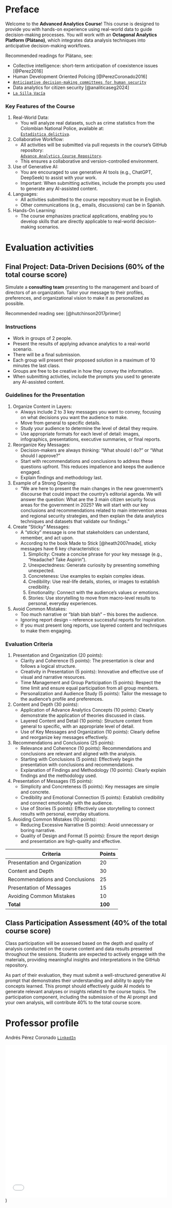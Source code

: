 # Preface {.unnumbered}

Welcome to the **Advanced Analytics Course**! This course is designed to provide you with hands-on experience using real-world data to guide decision-making processes. You will work with an **Octagonal Analytics Platform (Plátano)**, which integrates data analysis techniques into anticipative decision-making workflows.

Recommended readings for Plátano, see:

-   Collective intelligence: short-term anticipation of coexistence issues [@Perez2016]
-   Human Development Oriented Policing [@PerezCoronado2016]
-   [`Anticipative decision-making committees for human security`](https://www.academia.edu/109755271/Comités_decisionales_anticipativos_para_la_seguridad_humana)
-   Data analytics for citizen security [@analiticaseg2024]
-   [`La Silla Vacía`](https://www.lasillavacia.com/author/cap-andres-perez-coronado/)

### Key Features of the Course

1.  Real-World Data:
    -   You will analyze real datasets, such as crime statistics from the Colombian National Police, available at:\
        [`Estadística delictiva`](https://www.policia.gov.co/estadistica-delictiva?page=1).
2.  Collaborative Workflow:
    -   All activities will be submitted via pull requests in the course's GitHub repository:\
        [`Advance Analytics Course Repository`](https://github.com/andrego50/Advanced-data-analytics-course.git).\
    -   This ensures a collaborative and version-controlled environment.
3.  Use of Generative AI:
    -   You are encouraged to use generative AI tools (e.g., ChatGPT, DeepSeek) to assist with your work.\
    -   Important: When submitting activities, include the prompts you used to generate any AI-assisted content.
4.  Languages:
    -   All activities submitted to the course repository must be in English.\
    -   Other communications (e.g., emails, discussions) can be in Spanish.
5.  Hands-On Learning:
    -   The course emphasizes practical applications, enabling you to develop skills that are directly applicable to real-world decision-making scenarios.

# Evaluation activities {.unnumbered}

## Final Project: Data-Driven Decisions (60% of the total course score)

Simulate a **consulting team** presenting to the management and board of directors of an organization. Tailor your message to their profiles, preferences, and organizational vision to make it as personalized as possible.

Recommended reading see: [@hutchinson2017primer]

### Instructions

-   Work in groups of 2 people.
-   Present the results of applying advance analytics to a real-world scenario.
-   There will be a final submission.
-   Each group will present their proposed solution in a maximum of 10 minutes the last class.
-   Groups are free to be creative in how they convey the information.
-   When submitting activities, include the prompts you used to generate any AI-assisted content.

### Guidelines for the Presentation

1.  Organize Content in Layers:
    -   Always include 2 to 3 key messages you want to convey, focusing on what decisions you want the audience to make.
    -   Move from general to specific details.
    -   Study your audience to determine the level of detail they require.
    -   Use appropriate formats for each level of detail: images, infographics, presentations, executive summaries, or final reports.
2.  Reorganize Key Messages:
    -   Decision-makers are always thinking: "What should I do?" or "What should I approve?"
    -   Start with recommendations and conclusions to address these questions upfront. This reduces impatience and keeps the audience engaged.
    -   Explain findings and methodology last.
3.  Example of a Strong Opening:
    -   "We are here to present the main changes in the new government’s discourse that could impact the country’s editorial agenda. We will answer the question: What are the 3 main citizen security focus areas for the government in 2025? We will start with our key conclusions and recommendations related to main intervention areas and regional security strategies, and then explain the data analytics techniques and datasets that validate our findings."
4.  Create "Sticky" Messages:
    -   A "sticky" message is one that stakeholders can understand, remember, and act upon.
    -   According to the book Made to Stick [@heath2007made], sticky messages have 6 key characteristics:
        1.  Simplicity: Create a concise phrase for your key message (e.g., "Headache? Take Aspirin").
        2.  Unexpectedness: Generate curiosity by presenting something unexpected.
        3.  Concreteness: Use examples to explain complex ideas.
        4.  Credibility: Use real-life details, stories, or images to establish credibility.
        5.  Emotionality: Connect with the audience’s values or emotions.
        6.  Stories: Use storytelling to move from macro-level results to personal, everyday experiences.
5.  Avoid Common Mistakes:
    -   Too much narrative or "blah blah blah" – this bores the audience.
    -   Ignoring report design – reference successful reports for inspiration.
    -   If you must present long reports, use layered content and techniques to make them engaging.

### Evaluation Criteria

1.  Presentation and Organization (20 points):
    -   Clarity and Coherence (5 points): The presentation is clear and follows a logical structure.
    -   Creativity in Presentation (5 points): Innovative and effective use of visual and narrative resources.
    -   Time Management and Group Participation (5 points): Respect the time limit and ensure equal participation from all group members.
    -   Personalization and Audience Study (5 points): Tailor the message to the audience’s profile and preferences.
2.  Content and Depth (30 points):
    -   Application of Advance Analytics Concepts (10 points): Clearly demonstrate the application of theories discussed in class.
    -   Layered Content and Detail (10 points): Structure content from general to specific, with an appropriate level of detail.
    -   Use of Key Messages and Organization (10 points): Clearly define and reorganize key messages effectively.
3.  Recommendations and Conclusions (25 points):
    -   Relevance and Coherence (10 points): Recommendations and conclusions are relevant and aligned with the analysis.
    -   Starting with Conclusions (5 points): Effectively begin the presentation with conclusions and recommendations.
    -   Explanation of Findings and Methodology (10 points): Clearly explain findings and the methodology used.
4.  Presentation of Messages (15 points):
    -   Simplicity and Concreteness (5 points): Key messages are simple and concrete.
    -   Credibility and Emotional Connection (5 points): Establish credibility and connect emotionally with the audience.
    -   Use of Stories (5 points): Effectively use storytelling to connect results with personal, everyday situations.
5.  Avoiding Common Mistakes (10 points):
    -   Reducing Excessive Narrative (5 points): Avoid unnecessary or boring narrative.
    -   Quality of Design and Format (5 points): Ensure the report design and presentation are high-quality and effective.

| **Criteria**                    | **Points** |
|---------------------------------|------------|
| Presentation and Organization   | 20         |
| Content and Depth               | 30         |
| Recommendations and Conclusions | 25         |
| Presentation of Messages        | 15         |
| Avoiding Common Mistakes        | 10         |
| **Total**                       | **100**    |

## Class Participation Assessment (40% of the total course score)

Class participation will be assessed based on the depth and quality of analysis conducted on the course content and data results presented throughout the sessions. Students are expected to actively engage with the materials, providing meaningful insights and interpretations in the GitHub repository.

As part of their evaluation, they must submit a well-structured generative AI prompt that demonstrates their understanding and ability to apply the concepts learned. This prompt should effectively guide AI models to generate relevant analyses or insights related to the course topics. The participation component, including the submission of the AI prompt and your own analysis, will contribute 40% to the total course score.

# Professor profile {.unnumbered}

Andrés Pérez Coronado [`LinkedIn`](https://www.linkedin.com/in/andrés-pérez-coronado-63792618/)

![](Andres_Perez_resume_EN-4.pdf#zoom=90&&navpanes=0&statusbar=0&messages=0&pagemode=none){width="100%" height="475px"})
